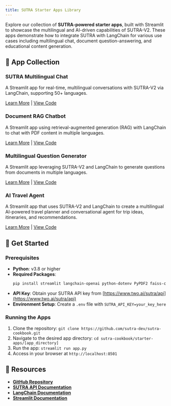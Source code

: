 ```yaml
---
title: SUTRA Starter Apps Library
---
```


Explore our collection of **SUTRA-powered starter apps**, built with Streamlit to showcase the multilingual and AI-driven capabilities of SUTRA-V2. These apps demonstrate how to integrate SUTRA with LangChain for various use cases including multilingual chat, document question-answering, and educational content generation.

## 📱 App Collection

<div style={{ display: 'flex', flexWrap: 'wrap', gap: '20px' }}>

<div style={{ width: '300px', border: '1px solid #ddd', padding: '15px', borderRadius: '8px' }}>
  <h3>SUTRA Multilingual Chat</h3>
  <p>A Streamlit app for real-time, multilingual conversations with SUTRA-V2 via LangChain, supporting 50+ languages.</p>
  <a href="/docs/Starter-Apps/multilingual-chat" style={{ color: '#007bff', textDecoration: 'none' }}>Learn More</a> | <a href="https://github.com/sutra-dev/sutra-cookbook/tree/main/starter-apps/sutra_multilingual_chat" style={{ color: '#007bff', textDecoration: 'none' }}>View Code</a>
</div>

<div style={{ width: '300px', border: '1px solid #ddd', padding: '15px', borderRadius: '8px' }}>
  <h3>Document RAG Chatbot</h3>
  <p>A Streamlit app using retrieval-augmented generation (RAG) with LangChain to chat with PDF content in multiple languages.</p>
  <a href="/docs/Starter-Apps/chat-with-pdf" style={{ color: '#007bff', textDecoration: 'none' }}>Learn More</a> | <a href="https://github.com/sutra-dev/sutra-cookbook/tree/main/starter-apps/Document_RAG_ChatBOT" style={{ color: '#007bff', textDecoration: 'none' }}>View Code</a>
</div>

<div style={{ width: '300px', border: '1px solid #ddd', padding: '15px', borderRadius: '8px' }}>
  <h3>Multilingual Question Generator</h3>
  <p>A Streamlit app leveraging SUTRA-V2 and LangChain to generate questions from documents in multiple languages.</p>
  <a href="/docs/Starter-Apps/mcq-generator" style={{ color: '#007bff', textDecoration: 'none' }}>Learn More</a> | <a href="https://github.com/sutra-dev/sutra-cookbook/tree/main/starter-apps/Multilingual_Question_Generator" style={{ color: '#007bff', textDecoration: 'none' }}>View Code</a>
</div>

<div style={{ width: '300px', border: '1px solid #ddd', padding: '15px', borderRadius: '8px' }}>
  <h3>AI Travel Agent</h3>
  <p>A Streamlit app that uses SUTRA-V2 and LangChain to create a multilingual AI-powered travel planner and conversational agent for trip ideas, itineraries, and recommendations.</p>
  <a href="/docs/Starter-Apps/ai-travel-planner" style={{ color: '#007bff', textDecoration: 'none' }}>Learn More</a> | <a href="https://github.com/sutra-dev/sutra-cookbook/tree/main/starter-apps/Multilingual_Question_Generator" style={{ color: '#007bff', textDecoration: 'none' }}>View Code</a>
</div>

</div>

## 🚀 Get Started

### Prerequisites
- **Python**: v3.8 or higher
- **Required Packages**: 
  ```bash
  pip install streamlit langchain-openai python-dotenv PyPDF2 faiss-cpu langchain-community
  ```
- **API Key**: Obtain your SUTRA API key from [https://www.two.ai/sutra/api](https://www.two.ai/sutra/api)
- **Environment Setup**: Create a `.env` file with `SUTRA_API_KEY=your_key_here`

### Running the Apps
1. Clone the repository: `git clone https://github.com/sutra-dev/sutra-cookbook.git`
2. Navigate to the desired app directory: `cd sutra-cookbook/starter-apps/[app_directory]`
3. Run the app: `streamlit run app.py`
4. Access in your browser at `http://localhost:8501`

## 🔧 Resources
- [**GitHub Repository**](https://github.com/sutra-dev/sutra-cookbook)
- [**SUTRA API Documentation**](https://www.two.ai/sutra/api)
- [**LangChain Documentation**](https://python.langchain.com/docs/get_started/introduction)
- [**Streamlit Documentation**](https://docs.streamlit.io)